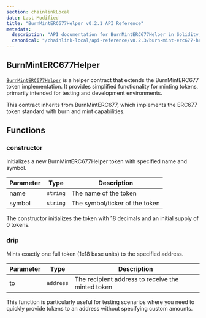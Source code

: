 ```yaml
---
section: chainlinkLocal
date: Last Modified
title: "BurnMintERC677Helper v0.2.1 API Reference"
metadata:
  description: "API documentation for BurnMintERC677Helper in Solidity, a helper contract that extends BurnMintERC677 to facilitate token minting for testing purposes."
  canonical: "/chainlink-local/api-reference/v0.2.3/burn-mint-erc677-helper"
---
```



<Common callout="importPackage021" />

## BurnMintERC677Helper

[`BurnMintERC677Helper`](https://github.com/smartcontractkit/chainlink-local/blob/ba1f4636e657f161df634379a5057a5a394e2fbb/src/ccip/BurnMintERC677Helper.sol) is a helper contract that extends the BurnMintERC677 token implementation. It provides simplified functionality for minting tokens, primarily intended for testing and development environments.

<Aside type="note">
  This contract inherits from BurnMintERC677, which implements the ERC677 token standard with burn and mint
  capabilities.
</Aside>

## Functions

### constructor

Initializes a new BurnMintERC677Helper token with specified name and symbol.

| Parameter | Type     | Description                    |
| --------- | -------- | ------------------------------ |
| name      | `string` | The name of the token          |
| symbol    | `string` | The symbol/ticker of the token |

<Aside type="note">The constructor initializes the token with 18 decimals and an initial supply of 0 tokens.</Aside>

### drip

Mints exactly one full token (1e18 base units) to the specified address.

| Parameter | Type      | Description                                       |
| --------- | --------- | ------------------------------------------------- |
| to        | `address` | The recipient address to receive the minted token |

<Aside type="tip">
  This function is particularly useful for testing scenarios where you need to quickly provide tokens to an address
  without specifying custom amounts.
</Aside>
